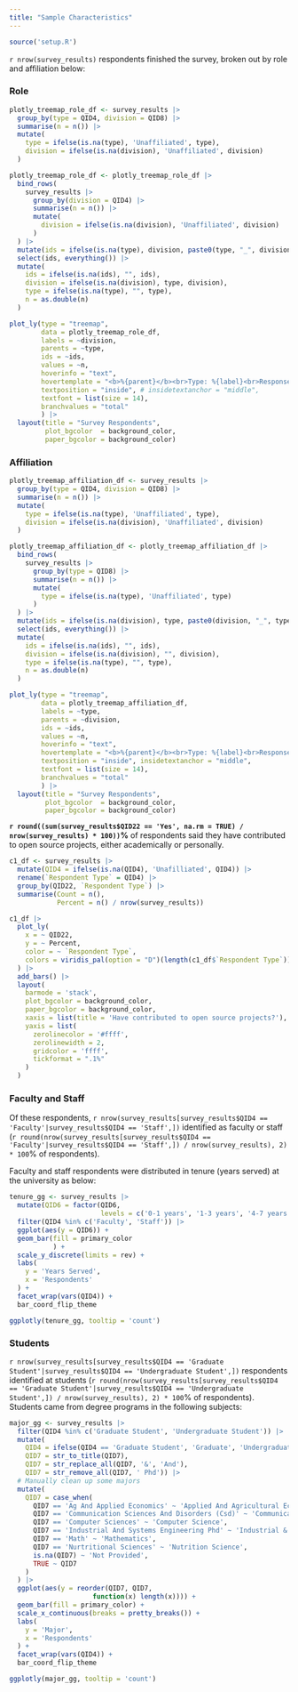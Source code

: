 ```yaml
---
title: "Sample Characteristics"
---
```


<!-- Setup -->

```r
source('setup.R')
```

`r nrow(survey_results)` respondents finished the survey, broken out by role and affiliation below:

::: {.panel-tabset}

### Role

```r
plotly_treemap_role_df <- survey_results |>  
  group_by(type = QID4, division = QID8) |> 
  summarise(n = n()) |> 
  mutate(
    type = ifelse(is.na(type), 'Unaffiliated', type),
    division = ifelse(is.na(division), 'Unaffiliated', division)
  )

plotly_treemap_role_df <- plotly_treemap_role_df |> 
  bind_rows(
    survey_results |> 
      group_by(division = QID4) |> 
      summarise(n = n()) |> 
      mutate(
        division = ifelse(is.na(division), 'Unaffiliated', division)
      )
  ) |> 
  mutate(ids = ifelse(is.na(type), division, paste0(type, "_", division))) |>  
  select(ids, everything()) |> 
  mutate(
    ids = ifelse(is.na(ids), "", ids),
    division = ifelse(is.na(division), type, division),
    type = ifelse(is.na(type), "", type),
    n = as.double(n)
  )

plot_ly(type = "treemap", 
        data = plotly_treemap_role_df,
        labels = ~division,
        parents = ~type,
        ids = ~ids,
        values = ~n,
        hoverinfo = "text",
        hovertemplate = "<b>%{parent}</b><br>Type: %{label}<br>Responses: %{value}<extra></extra>",
        textposition = "inside", # insidetextanchor = "middle",
        textfont = list(size = 14),
        branchvalues = "total"
        ) |> 
  layout(title = "Survey Respondents",
         plot_bgcolor  = background_color,
         paper_bgcolor = background_color)
```

### Affiliation

```r
plotly_treemap_affiliation_df <- survey_results |>  
  group_by(type = QID4, division = QID8) |> 
  summarise(n = n()) |> 
  mutate(
    type = ifelse(is.na(type), 'Unaffiliated', type),
    division = ifelse(is.na(division), 'Unaffiliated', division)
  )

plotly_treemap_affiliation_df <- plotly_treemap_affiliation_df |> 
  bind_rows(
    survey_results |> 
      group_by(type = QID8) |> 
      summarise(n = n()) |> 
      mutate(
        type = ifelse(is.na(type), 'Unaffiliated', type)
      )
  ) |> 
  mutate(ids = ifelse(is.na(division), type, paste0(division, "_", type))) |>  
  select(ids, everything()) |> 
  mutate(
    ids = ifelse(is.na(ids), "", ids),
    division = ifelse(is.na(division), "", division),
    type = ifelse(is.na(type), "", type),
    n = as.double(n)
  )

plot_ly(type = "treemap", 
        data = plotly_treemap_affiliation_df,
        labels = ~type,
        parents = ~division,
        ids = ~ids,
        values = ~n,
        hoverinfo = "text",
        hovertemplate = "<b>%{parent}</b><br>Type: %{label}<br>Responses: %{value}<extra></extra>",
        textposition = "inside", insidetextanchor = "middle",
        textfont = list(size = 14),
        branchvalues = "total"
        ) |> 
  layout(title = "Survey Respondents",
         plot_bgcolor  = background_color,
         paper_bgcolor = background_color)
```

:::

<b>`r round((sum(survey_results$QID22 == 'Yes', na.rm = TRUE) / nrow(survey_results) * 100))`%</b> of respondents said they have contributed to open source projects, either academically or personally.

```r
c1_df <- survey_results |> 
  mutate(QID4 = ifelse(is.na(QID4), 'Unafilliated', QID4)) |> 
  rename(`Respondent Type` = QID4) |> 
  group_by(QID22, `Respondent Type`) |> 
  summarise(Count = n(),
            Percent = n() / nrow(survey_results))

c1_df |>
  plot_ly(
    x = ~ QID22,
    y = ~ Percent,
    color = ~ `Respondent Type`,
    colors = viridis_pal(option = "D")(length(c1_df$`Respondent Type`))
  ) |>
  add_bars() |>
  layout(
    barmode = 'stack',
    plot_bgcolor = background_color,
    paper_bgcolor = background_color,
    xaxis = list(title = 'Have contributed to open source projects?'),
    yaxis = list(
      zerolinecolor = '#ffff',
      zerolinewidth = 2,
      gridcolor = 'ffff',
      tickformat = ".1%"
    )
  )
```

### Faculty and Staff

Of these respondents, `r nrow(survey_results[survey_results$QID4 == 'Faculty'|survey_results$QID4 == 'Staff',])` identified as faculty or staff (`r round(nrow(survey_results[survey_results$QID4 == 'Faculty'|survey_results$QID4 == 'Staff',]) / nrow(survey_results), 2) * 100`% of respondents). 

Faculty and staff respondents were distributed in tenure (years served) at the university as below:

```r
tenure_gg <- survey_results |> 
  mutate(QID6 = factor(QID6, 
                       levels = c('0-1 years', '1-3 years', '4-7 years', '7-10 years', '10+ years'))) |> 
  filter(QID4 %in% c('Faculty', 'Staff')) |> 
  ggplot(aes(y = QID6)) +
  geom_bar(fill = primary_color
           ) +
  scale_y_discrete(limits = rev) +
  labs(
    y = 'Years Served',
    x = 'Respondents'
  ) +
  facet_wrap(vars(QID4)) +
  bar_coord_flip_theme

ggplotly(tenure_gg, tooltip = 'count')
```

### Students

`r nrow(survey_results[survey_results$QID4 == 'Graduate Student'|survey_results$QID4 == 'Undergraduate Student',])` respondents identified at students (`r round(nrow(survey_results[survey_results$QID4 == 'Graduate Student'|survey_results$QID4 == 'Undergraduate Student',]) / nrow(survey_results), 2) * 100`% of respondents). Students came from degree programs in the following subjects:

```r
major_gg <- survey_results |> 
  filter(QID4 %in% c('Graduate Student', 'Undergraduate Student')) |> 
  mutate(
    QID4 = ifelse(QID4 == 'Graduate Student', 'Graduate', 'Undergraduate'),
    QID7 = str_to_title(QID7),
    QID7 = str_replace_all(QID7, '&', 'And'),
    QID7 = str_remove_all(QID7, ' Phd')) |>
  # Manually clean up some majors
  mutate(
    QID7 = case_when(
      QID7 == 'Ag And Applied Economics' ~ 'Applied And Agricultural Economics',
      QID7 == 'Communication Sciences And Disorders (Csd)' ~ 'Communication Sciences And Disorders',
      QID7 == 'Computer Sciences' ~ 'Computer Science',
      QID7 == 'Industrial And Systems Engineering Phd' ~ 'Industrial & Systems Engineering',
      QID7 == 'Math' ~ 'Mathematics',
      QID7 == 'Nurtritional Sciences' ~ 'Nutrition Science',
      is.na(QID7) ~ 'Not Provided',
      TRUE ~ QID7
    )
  ) |> 
  ggplot(aes(y = reorder(QID7, QID7,
                     function(x) length(x)))) +
  geom_bar(fill = primary_color) +
  scale_x_continuous(breaks = pretty_breaks()) +
  labs(
    y = 'Major',
    x = 'Respondents'
  ) +
  facet_wrap(vars(QID4)) +
  bar_coord_flip_theme

ggplotly(major_gg, tooltip = 'count')
```
